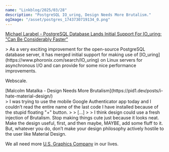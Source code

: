 ```yaml
---
name: "Linkblog/2025/03/28"
description: "PostgreSQL IO_uring, Design Needs More Brutalism."
ogImage: "/asset/postgres_1743730719134_0.png"
---
```


[Michael Larabel - PostgreSQL Database Lands Initial Support For IO_uring: "Can Be Considerably Faster"](https://www.phoronix.com/news/PostgreSQL-Lands-IO_uring)

<div class="ml-[calc(1*1rem)] mb-8">
> As a very exciting improvement for the open-source PostgreSQL database server, it has merged initial support for making use of [IO_uring](https://www.phoronix.com/search/IO_uring) on Linux servers for asynchronous I/O and can provide for some nice performance improvements.

Webscale.

</div>
[Malcolm Matalka - Design Needs More Brutalism](https://pid1.dev/posts/i-hate-material-design/)

<div class="ml-[calc(1*1rem)] mb-8">
> I was trying to use the mobile Google Authenticator app today and I couldn’t read the entire name of the last code I have installed because of the stupid floating "+" button.
>
> [...]
>
> I think design could use a fresh injection of Brutalism. Stop making things cute just because it looks neat. Make the design useful, first, and then maybe, MAYBE, add some fluff to it. But, whatever you do, don’t make your design philosophy actively hostile to the user like Material Design.

We all need more [U.S. Graphics Company](https://usgraphics.com/) in our lives.

</div>
